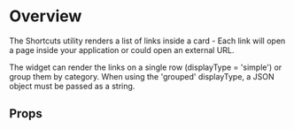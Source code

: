 
<Meta of={DemoStories} />

# Overview

The Shortcuts utility renders a list of links inside a card - Each link will open a page inside your application or could open an external URL.

The widget can render the links on a single row (displayType = 'simple') or group them by category. When using the 'grouped' displayType, a JSON object must be passed as a string.

<Primary />

## Props

<Controls />
